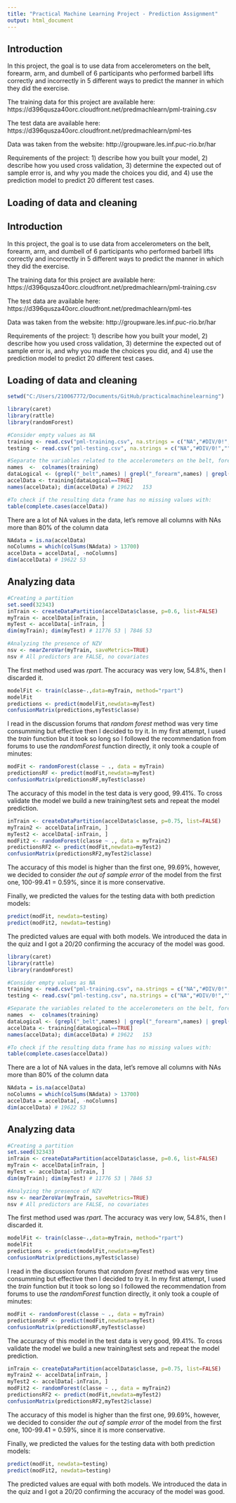 ```yaml
---
title: "Practical Machine Learning Project - Prediction Assignment"
output: html_document
---
```

## Introduction

In this project, the goal is to use data from accelerometers on the belt, forearm, arm, and dumbell of 6 participants who performed barbell lifts correctly and incorrectly in 5 different ways to predict the manner in which they did the exercise. 

The training data for this project are available here: https://d396qusza40orc.cloudfront.net/predmachlearn/pml-training.csv

The test data are available here: https://d396qusza40orc.cloudfront.net/predmachlearn/pml-tes

Data was taken from the website: http://groupware.les.inf.puc-rio.br/har 

Requirements of the project:
1) describe how you built your model,
2) describe how you used cross validation, 
3) determine the expected out of sample error is, and why you made the choices you did, and 
4) use the prediction model to predict 20 different test cases.

## Loading of data and cleaning
## Introduction

In this project, the goal is to use data from accelerometers on the belt, forearm, arm, and dumbell of 6 participants who performed barbell lifts correctly and incorrectly in 5 different ways to predict the manner in which they did the exercise. 

The training data for this project are available here: https://d396qusza40orc.cloudfront.net/predmachlearn/pml-training.csv

The test data are available here: https://d396qusza40orc.cloudfront.net/predmachlearn/pml-tes

Data was taken from the website: http://groupware.les.inf.puc-rio.br/har 

Requirements of the project:
1) describe how you built your model,
2) describe how you used cross validation, 
3) determine the expected out of sample error is, and why you made the choices you did, and 
4) use the prediction model to predict 20 different test cases.

## Loading of data and cleaning
```r
setwd("C:/Users/210067772/Documents/GitHub/practicalmachinelearning")
```
```r
library(caret)
library(rattle)
library(randomForest)
```
```r
#Consider empty values as NA
training <- read.csv("pml-training.csv", na.strings = c("NA","#DIV/0!",""), header = TRUE)
testing <- read.csv("pml-testing.csv", na.strings = c("NA","#DIV/0!",""), header = TRUE)

#Separate the variables related to the accelerometers on the belt, forearm, arm, and dumbbell
names  <-  colnames(training)
dataLogical <- (grepl("_belt",names) | grepl("_forearm",names) | grepl("_arm",names)| grepl("_dumbbell", names) | grepl("classe", names))
accelData <- training[dataLogical==TRUE]
names(accelData); dim(accelData) # 19622   153
```
```r
#To check if the resulting data frame has no missing values with:
table(complete.cases(accelData))
```
There are a lot of NA values in the data, let's remove all columns with NAs more than 80% of the column data
```r
NAdata = is.na(accelData)
noColumns = which(colSums(NAdata) > 13700)
accelData = accelData[, -noColumns]
dim(accelData) # 19622 53
```
## Analyzing data

```r
#Creating a partition
set.seed(32343)
inTrain <- createDataPartition(accelData$classe, p=0.6, list=FALSE)
myTrain <- accelData[inTrain, ]
myTest <- accelData[-inTrain, ]
dim(myTrain); dim(myTest) # 11776 53 | 7846 53

#Analyzing the presence of NZV
nsv <- nearZeroVar(myTrain, saveMetrics=TRUE)
nsv # All predictors are FALSE, no covariates
```
The first method used was *rpart*. The accuracy was very low, 54.8%, then I discarded it.
```r
modelFit <- train(classe~.,data=myTrain, method="rpart")
modelFit
predictions <- predict(modelFit,newdata=myTest)
confusionMatrix(predictions,myTest$classe)
```
I read in the discussion forums that *random forest* method was very time consumming but effective then I decided to try it. In my first attempt, I used the *train* function but it took so long so I followed the recommendation from forums to use the *randomForest* function directly, it only took a couple of minutes: 
```r
modFit <- randomForest(classe ~ ., data = myTrain)
predictionsRF <- predict(modFit,newdata=myTest)
confusionMatrix(predictionsRF,myTest$classe)
```
The accuracy of this model in the test data is very good, 99.41%. To cross validate the model we build a new training/test sets and repeat the model prediction.

```r
inTrain <- createDataPartition(accelData$classe, p=0.75, list=FALSE)
myTrain2 <- accelData[inTrain, ]
myTest2 <- accelData[-inTrain, ]
modFit2 <- randomForest(classe ~ ., data = myTrain2)
predictionsRF2 <- predict(modFit,newdata=myTest2)
confusionMatrix(predictionsRF2,myTest2$classe)

```
The accuracy of this model is higher than the first one, 99.69%, however, we decided to consider *the out of sample error* of the model from the first one, 100-99.41 = 0.59%,  since it is more conservative.

Finally, we predicted the values for the testing data with both prediction models:
```r
predict(modFit, newdata=testing)
predict(modFit2, newdata=testing)
```
The predicted values are equal with both models. We introduced the data in the quiz and I got a 20/20 confirming the accuracy of the model was good.

```r
library(caret)
library(rattle)
library(randomForest)
```
```r
#Consider empty values as NA
training <- read.csv("pml-training.csv", na.strings = c("NA","#DIV/0!",""), header = TRUE)
testing <- read.csv("pml-testing.csv", na.strings = c("NA","#DIV/0!",""), header = TRUE)

#Separate the variables related to the accelerometers on the belt, forearm, arm, and dumbbell
names  <-  colnames(training)
dataLogical <- (grepl("_belt",names) | grepl("_forearm",names) | grepl("_arm",names)| grepl("_dumbbell", names) | grepl("classe", names))
accelData <- training[dataLogical==TRUE]
names(accelData); dim(accelData) # 19622   153
```
```r
#To check if the resulting data frame has no missing values with:
table(complete.cases(accelData))
```
There are a lot of NA values in the data, let's remove all columns with NAs more than 80% of the column data
```r
NAdata = is.na(accelData)
noColumns = which(colSums(NAdata) > 13700)
accelData = accelData[, -noColumns]
dim(accelData) # 19622 53
```
## Analyzing data

```r
#Creating a partition
set.seed(32343)
inTrain <- createDataPartition(accelData$classe, p=0.6, list=FALSE)
myTrain <- accelData[inTrain, ]
myTest <- accelData[-inTrain, ]
dim(myTrain); dim(myTest) # 11776 53 | 7846 53

#Analyzing the presence of NZV
nsv <- nearZeroVar(myTrain, saveMetrics=TRUE)
nsv # All predictors are FALSE, no covariates
```
The first method used was *rpart*. The accuracy was very low, 54.8%, then I discarded it.
```r
modelFit <- train(classe~.,data=myTrain, method="rpart")
modelFit
predictions <- predict(modelFit,newdata=myTest)
confusionMatrix(predictions,myTest$classe)
```
I read in the discussion forums that *random forest* method was very time consumming but effective then I decided to try it. In my first attempt, I used the *train* function but it took so long so I followed the recommendation from forums to use the *randomForest* function directly, it only took a couple of minutes: 
```r
modFit <- randomForest(classe ~ ., data = myTrain)
predictionsRF <- predict(modFit,newdata=myTest)
confusionMatrix(predictionsRF,myTest$classe)
```
The accuracy of this model in the test data is very good, 99.41%. To cross validate the model we build a new training/test sets and repeat the model prediction.

```r
inTrain <- createDataPartition(accelData$classe, p=0.75, list=FALSE)
myTrain2 <- accelData[inTrain, ]
myTest2 <- accelData[-inTrain, ]
modFit2 <- randomForest(classe ~ ., data = myTrain2)
predictionsRF2 <- predict(modFit,newdata=myTest2)
confusionMatrix(predictionsRF2,myTest2$classe)

```
The accuracy of this model is higher than the first one, 99.69%, however, we decided to consider *the out of sample error* of the model from the first one, 100-99.41 = 0.59%,  since it is more conservative.

Finally, we predicted the values for the testing data with both prediction models:
```r
predict(modFit, newdata=testing)
predict(modFit2, newdata=testing)
```
The predicted values are equal with both models. We introduced the data in the quiz and I got a 20/20 confirming the accuracy of the model was good.
